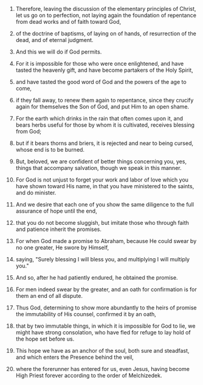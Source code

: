 
1. Therefore, leaving the discussion of the elementary principles of Christ, let us go on to perfection, not laying again the foundation of repentance from dead works and of faith toward God,

2. of the doctrine of baptisms, of laying on of hands, of resurrection of the dead, and of eternal judgment.

3. And this we will do if God permits.

4. For it is impossible for those who were once enlightened, and have tasted the heavenly gift, and have become partakers of the Holy Spirit,

5. and have tasted the good word of God and the powers of the age to come,

6. if they fall away, to renew them again to repentance, since they crucify again for themselves the Son of God, and put Him to an open shame.

7. For the earth which drinks in the rain that often comes upon it, and bears herbs useful for those by whom it is cultivated, receives blessing from God;

8. but if it bears thorns and briers, it is rejected and near to being cursed, whose end is to be burned.

9. But, beloved, we are confident of better things concerning you, yes, things that accompany salvation, though we speak in this manner.

10. For God is not unjust to forget your work and labor of love which you have shown toward His name, in that you have ministered to the saints, and do minister.

11. And we desire that each one of you show the same diligence to the full assurance of hope until the end,

12. that you do not become sluggish, but imitate those who through faith and patience inherit the promises.

13. For when God made a promise to Abraham, because He could swear by no one greater, He swore by Himself,

14. saying, "Surely blessing I will bless you, and multiplying I will multiply you."

15. And so, after he had patiently endured, he obtained the promise.

16. For men indeed swear by the greater, and an oath for confirmation is for them an end of all dispute.

17. Thus God, determining to show more abundantly to the heirs of promise the immutability of His counsel, confirmed it by an oath,

18. that by two immutable things, in which it is impossible for God to lie, we might have strong consolation, who have fled for refuge to lay hold of the hope set before us.

19. This hope we have as an anchor of the soul, both sure and steadfast, and which enters the Presence behind the veil,

20. where the forerunner has entered for us, even Jesus, having become High Priest forever according to the order of Melchizedek.


